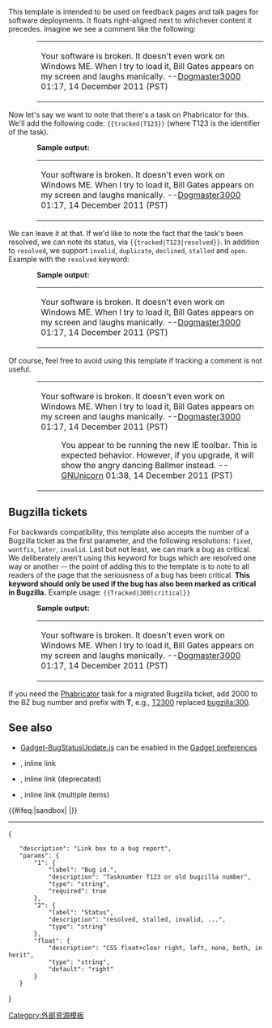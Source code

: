 
{{Documentation subpage}}
This template is intended to be used on feedback pages and talk pages for software deployments. It floats right-aligned next to whichever content it precedes. Imagine we see a comment like the following:

<div style="margin-left:4em;">
{| class="wikitable" width="500px"
|-
| 
Your software is broken. It doesn't even work on Windows ME. When I try to load it, Bill Gates appears on my screen and laughs manically. --[[Special:Mypage|Dogmaster3000]] 01:17, 14 December 2011 (PST)
|}
</div>

Now let's say we want to note that there's a task on Phabricator for this. We'll add the following code: <code><nowiki>{{tracked|T123}}</nowiki></code> (where T123 is the identifier of the task).

<div style="margin-left:4em;">
'''Sample output:'''
{| class="wikitable" style="width: 500px;"
|-
| 
{{Tracked|T123}}
Your software is broken. It doesn't even work on Windows ME. When I try to load it, Bill Gates appears on my screen and laughs manically. --[[Special:Mypage|Dogmaster3000]] 01:17, 14 December 2011 (PST)
|}
</div>

We can leave it at that. If we'd like to note the fact that the task's been resolved, we can note its status, via <code><nowiki>{{tracked|T123|resolved}}</nowiki></code>. In addition to <code>resolved</code>, we support <code>invalid</code>, <code>duplicate</code>, <code>declined</code>, <code>stalled</code> and <code>open</code>. Example with the <code>resolved</code> keyword:

<div style="margin-left:4em;">
'''Sample output:'''
{| class="wikitable" width="500px"
|-
| 
{{tracked|T123|resolved}}
Your software is broken. It doesn't even work on Windows ME. When I try to load it, Bill Gates appears on my screen and laughs manically. --[[Special:Mypage|Dogmaster3000]] 01:17, 14 December 2011 (PST)
|}
</div>

Of course, feel free to avoid using this template if tracking a comment is not useful.

<div style="margin-left:4em;">
{| class="wikitable" width="500px"
|-
| 
Your software is broken. It doesn't even work on Windows ME. When I try to load it, Bill Gates appears on my screen and laughs manically. --[[Special:Mypage|Dogmaster3000]] 01:17, 14 December 2011 (PST)

: You appear to be running the new IE toolbar. This is expected behavior. However, if you upgrade, it will show the angry dancing Ballmer instead. --[[Special:Mypage|GNUnicorn]] 01:38, 14 December 2011 (PST)
|}
</div>

==Bugzilla tickets==
For backwards compatibility, this template also accepts the number of a Bugzilla ticket as the first parameter, and the following resolutions: <code>fixed</code>, <code>wontfix</code>, <code>later</code>, <code>invalid</code>. Last but not least, we can mark a bug as critical. We deliberately aren't using this keyword for bugs which are resolved one way or another -- the point of adding this to the template is to note to all readers of the page that the seriousness of a bug has been critical. '''This keyword should only be used if the bug has also been marked as critical in Bugzilla.''' Example usage: <code><nowiki>{{Tracked|300|critical}}</nowiki></code>

<div style="margin-left:4em;">
'''Sample output:'''
{| class="wikitable" width="500px"
|-
| 
{{Tracked|300|critical}}
Your software is broken. It doesn't even work on Windows ME. When I try to load it, Bill Gates appears on my screen and laughs manically. --[[Special:Mypage|Dogmaster3000]] 01:17, 14 December 2011 (PST)
|}
</div>

If you need the [[phabricator:|Phabricator]] task for a migrated Bugzilla ticket, add 2000 to the BZ bug number and prefix with '''T''', e.g., [[phabricator:T2300|T2300]] replaced [[bugzilla:300]].

==See also==
* [[MediaWiki:Gadget-BugStatusUpdate.js|Gadget-BugStatusUpdate.js]] can be enabled in the [[Special:Preferences#mw-prefsection-gadgets|Gadget preferences]] 
* {{tl|Phab}}, inline link
* {{tl|Bug}}, inline link (deprecated)
* {{tl|Bugzilla}}, inline link (multiple items)
<includeonly>{{#ifeq:{{SUBPAGENAME}}|sandbox|<!-- NOP -->|[[Category:外部资源模板]]}}</includeonly>
----
<templatedata>
{
	"description": "Link box to a bug report",
	"params": {
		"1": {
			"label": "Bug id.",
			"description": "Tasknumber T123 or old bugzilla number",
			"type": "string",
			"required": true
		},
		"2": {
			"label": "Status",
			"description": "resolved, stalled, invalid, ...",
			"type": "string"
		},
		"float": {
			"description": "CSS float+clear right, left, none, both, inherit",
			"type": "string",
			"default": "right"
		}
	}
}
</templatedata>
